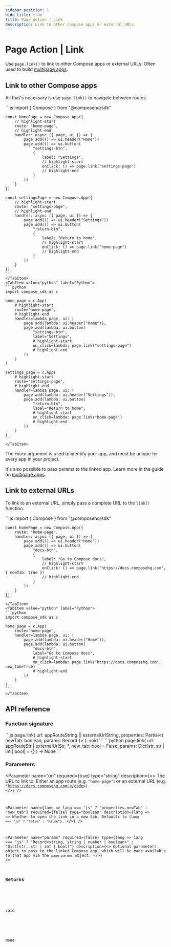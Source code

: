 ```yaml
---
sidebar_position: 1
hide_title: true
title: Page Action | Link
description: Link to other Compose apps or external URLs.
---
```



# Page Action | Link

Use `page.link()` to link to other Compose apps or external URLs. Often used to build [multipage apps](/guides/multipage-apps).

## Link to other Compose apps

All that's necessary is use `page.link()` to navigate between routes.

<Tabs groupId="sdkLanguage">
    <TabItem value="node" label="TypeScript / JavaScript">
    ```js
    import { Compose } from "@composehq/sdk"

    const homePage = new Compose.App({
        // highlight-start
        route: "home-page",
        // highlight-end
        handler: async ({ page, ui }) => {
            page.add(() => ui.header("Home"))
            page.add(() => ui.button(
                "settings-btn", 
                { 
                    label: "Settings", 
                    // highlight-start
                    onClick: () => page.link("settings-page") 
                    // highlight-end
                }
            ))
        }
    })

    const settingsPage = new Compose.App({
        // highlight-start
        route: "settings-page",
        // highlight-end
        handler: async ({ page, ui }) => {
            page.add(() => ui.header("Settings"))
            page.add(() => ui.button(
                "return-btn", 
                { 
                    label: "Return to home", 
                    // highlight-start
                    onClick: () => page.link("home-page") 
                    // highlight-end
                }
            ))
        }
    })
    ```
    </TabItem>
    <TabItem value="python" label="Python">
    ```python
    import compose_sdk as c

    home_page = c.App(
        # highlight-start
        route="home-page",
        # highlight-end
        handler=lambda page, ui: (
            page.add(lambda: ui.header("Home")),
            page.add(lambda: ui.button(
                "settings-btn",
                label="Settings",
                # highlight-start
                on_click=lambda: page.link("settings-page")
                # highlight-end
            ))
        )
    )

    settings_page = c.App(
        # highlight-start
        route="settings-page",
        # highlight-end
        handler=lambda page, ui: (
            page.add(lambda: ui.header("Settings")),
            page.add(lambda: ui.button(
                "return-btn",
                label="Return to home",
                # highlight-start
                on_click=lambda: page.link("home-page")
                # highlight-end
            ))
        )
    )
    ```
    </TabItem>
</Tabs>

The `route` argument is used to identify your app, and must be unique for every app in your project.

It's also possible to pass params to the linked app. Learn more in the guide on [multipage apps](/guides/multipage-apps).

## Link to external URLs

To link to an external URL, simply pass a complete URL to the `link()` function.

<Tabs groupId="sdkLanguage">
    <TabItem value="node" label="TypeScript / JavaScript">
    ```js
    import { Compose } from "@composehq/sdk"

    const homePage = new Compose.App({
        route: "home-page",
        handler: async ({ page, ui }) => {
            page.add(() => ui.header("Home"))
            page.add(() => ui.button(
                "docs-btn", 
                { 
                    label: "Go to Compose docs", 
                    // highlight-start
                    onClick: () => page.link("https://docs.composehq.com", { newTab: true }) 
                    // highlight-end
                }
            ))
        }
    })
    ```
    </TabItem>
    <TabItem value="python" label="Python">
    ```python
    import compose_sdk as c

    home_page = c.App(
        route="home-page",
        handler=lambda page, ui: (
            page.add(lambda: ui.header("Home")),
            page.add(lambda: ui.button(
                "docs-btn",
                label="Go to Compose docs",
                # highlight-start
                on_click=lambda: page.link("https://docs.composehq.com", new_tab=True)
                # highlight-end
            ))
        )
    )
    ```
    </TabItem>
</Tabs>

## API reference

### Function signature

<Tabs groupId="sdkLanguage">
    <TabItem value="node" label="TypeScript / JavaScript">
    ```js
    page.link(
        url: appRouteString || externalUrlString,
        properties: Partial<{
            newTab: boolean,
            params: Record<string, string | number | boolean>
        }>
    ): void
    ```
    </TabItem>
    <TabItem value="python" label="Python">
    ```python
    page.link(
        url: appRouteStr | externalUrlStr,
        *,
        new_tab: bool = False,
        params: Dict[str, str | int | bool] = {}
    ) -> None
    ```
    </TabItem>
</Tabs>

### Parameters

<Parameter
    name="url"
    required={true}
    type="string"
    description={<>
        The URL to link to. Either an app route (e.g. <code>"home-page"</code>) or an external URL (e.g. <code>"https://docs.composehq.com"</code>).
    </>}
/>

<Parameter
    name={lang => lang === "js" ? "properties.newTab" : "new_tab"}
    required={false}
    type="boolean"
    description={lang => <>
        Whether to open the link in a new tab. Defaults to <code>{lang === "js" ? "false" : "False"}</code>.
    </>}
/>

<Parameter
    name="params"
    required={false}
    type={lang => lang === "js" ? "Record\<string, string | number | boolean>" : "Dict[str, str | int | bool]"}
    description={<>
        Optional parameters object to pass to the linked Compose app, which will be made available to that app via the <code>page.params</code> object.
    </>}
/>

### Returns

<Tabs groupId="sdkLanguage" className="hide_tabs">
    <TabItem value="node" label="TypeScript / JavaScript">
    <p><span className="type-pill" style={{ marginLeft: 0}}>void</span></p>
    </TabItem>
    <TabItem value="python" label="Python">
    <p><span className="type-pill" style={{ marginLeft: 0}}>None</span></p>
    </TabItem>
</Tabs>